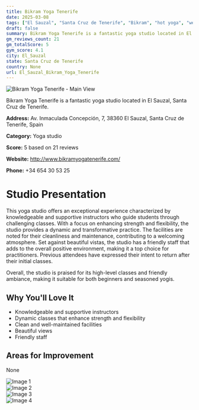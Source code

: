 ```yaml
---
title: Bikram Yoga Tenerife
date: 2025-03-08
tags: ["El Sauzal", "Santa Cruz de Tenerife", "Bikram", "hot yoga", "welcoming atmosphere", "high-level classes", "El Sauzal"]  
draft: false
summary: Bikram Yoga Tenerife is a fantastic yoga studio located in El Sauzal, Santa Cruz de Tenerife.
gm_reviews_count: 21
gm_totalScore: 5
gym_score: 4.1
city: El_Sauzal
state: Santa Cruz de Tenerife
country: None
url: El_Sauzal_Bikram_Yoga_Tenerife
---
```


<div className="aspect-[16/9] relative my-8">
  <img 
    src="https://lh5.googleusercontent.com/p/AF1QipM95Ue94ZUFraxH1id06Bt3GNdE8cq5HhqC7vMG=w1920-h1080-k-no"
    alt="Bikram Yoga Tenerife - Main View"
    className="object-cover absolute inset-0 w-full h-full rounded-lg"
  />
</div>

Bikram Yoga Tenerife is a fantastic yoga studio located in El Sauzal, Santa Cruz de Tenerife.

**Address:** Av. Inmaculada Concepción, 7, 38360 El Sauzal, Santa Cruz de Tenerife, Spain

**Category:** Yoga studio

**Score:** 5 based on 21 reviews

**Website:** http://www.bikramyogatenerife.com/

**Phone:** +34 654 30 53 25

# Studio Presentation

This yoga studio offers an exceptional experience characterized by knowledgeable and supportive instructors who guide students through challenging classes. With a focus on enhancing strength and flexibility, the studio provides a dynamic and transformative practice. The facilities are noted for their cleanliness and maintenance, contributing to a welcoming atmosphere. Set against beautiful vistas, the studio has a friendly staff that adds to the overall positive environment, making it a top choice for practitioners. Previous attendees have expressed their intent to return after their initial classes.

Overall, the studio is praised for its high-level classes and friendly ambiance, making it suitable for both beginners and seasoned yogis.

## Why You'll Love It

- Knowledgeable and supportive instructors
- Dynamic classes that enhance strength and flexibility
- Clean and well-maintained facilities
- Beautiful views
- Friendly staff

## Areas for Improvement

None

<div className="grid grid-cols-1 xl:grid-cols-2 gap-4 my-8">
<div className="aspect-[4/3] relative"><img src="https://lh5.googleusercontent.com/p/AF1QipMCnlPqBGWkXR-QKzuP4tW96nL2UQmgzEsYjeUi=w1920-h1080-k-no" alt="Image 1" className="object-cover absolute inset-0 w-full h-full rounded-lg" /></div>
<div className="aspect-[4/3] relative"><img src="https://lh5.googleusercontent.com/p/AF1QipNZSsYjBLqXNXjKNL3tX79_GXjRX-86G2tkdltA=w1920-h1080-k-no" alt="Image 2" className="object-cover absolute inset-0 w-full h-full rounded-lg" /></div>
<div className="aspect-[4/3] relative"><img src="https://lh5.googleusercontent.com/p/AF1QipOBjATo3XJKLKiIsdq-TeCzrxgS2qSriyMm6BTG=w1920-h1080-k-no" alt="Image 3" className="object-cover absolute inset-0 w-full h-full rounded-lg" /></div>
<div className="aspect-[4/3] relative"><img src="https://lh5.googleusercontent.com/p/AF1QipPZ8TszWOCNoQbXzEueafAWcS4301J8BpGPlDS2=w1920-h1080-k-no" alt="Image 4" className="object-cover absolute inset-0 w-full h-full rounded-lg" /></div>
</div>